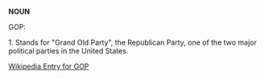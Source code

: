 '''NOUN'''

GOP: 

1. Stands for "Grand Old Party", the Republican Party, one of the two major political parties in the United States. 

[http://en.wikipedia.org/wiki/GOP Wikipedia Entry for GOP]